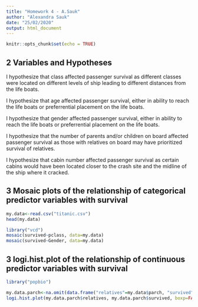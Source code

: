 ```yaml
---
title: "Homework 4 - A.Sauk"
author: "Alexandra Sauk"
date: "25/02/2020"
output: html_document
---
```


```r
knitr::opts_chunk$set(echo = TRUE)
```

## 2 Variables and Hypotheses

I hypothesize that class affected passenger survival as different classes were located on different levels of ship leading to different distances from the life boats.

I hypothesize that age affected passenger survival, either in ability to reach the life boats or preferrential placement on the life boats.

I hypothesize that gender affected passenger survival, either in ability to reach the life boats or preferrential placement on the life boats.

I hypothesize that the number of parents and/or children on board affected passenger survival as those with relatives on board may have prioritized survival of relatives. 

I hypothesize that cabin number affected passenger survival as certain cabins would have been located closer to the crash site and the midline of the ship where it cracked. 

## 3 Mosaic plots of the relationship of categorical predictor variables with survival

```r
my.data<-read.csv("titanic.csv")
head(my.data)

library("vcd")
mosaic(survived~pclass, data=my.data)
mosaic(survived~Gender, data=my.data)
```

## 3 logi.hist.plot of the relationship of continuous predictor variables with survival

```r
library("popbio")

my.data.parch<-na.omit(data.frame("relatives"=my.data$parch, "survived"=my.data$survived))
logi.hist.plot(my.data.parch$relatives, my.data.parch$survived, boxp=FALSE, type="hist", col="grey", xlab="Number of parents and/or children")

```



